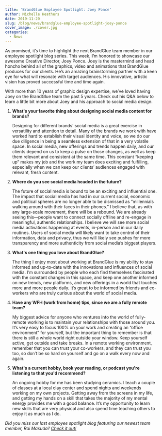 ```yaml
---
title: 'BrandGlue Employee Spotlight: Joey Ponce'
author: Michelle Heathers
date: 2019-11-20
slug: /blog/news/brandglue-employee-spotlight-joey-ponce
cover_image: ./cover.jpg
categories:
  - News
---
```


As promised, it’s time to highlight the next BrandGlue team member in our employee spotlight blog series. This week, I’m honored to showcase our awesome Creative Director, Joey Ponce. Joey is the mastermind and head honcho behind all of the graphics, video and animations that BrandGlue produces for our clients. He’s an amazing brainstorming partner with a keen eye for what will resonate with target audiences. His innovative, artistic vision has proved successful time and time again.

With more than 10 years of graphic design expertise, we’ve loved having Joey on the BrandGlue team the past 5 years. Check out his Q&A below to learn a little bit more about Joey and his approach to social media design.

1. **What's your favorite thing about designing social media content for brands?**

   Designing for different brands’ social media is a great exercise in versatility and attention to detail. Many of the brands we work with have worked hard to establish their visual identity and voice, so we do our due diligence in being a seamless extension of that in a very volatile space. In social media, new offerings and trends happen daily, and our clients depend on us to keep a pulse on those changes, as well as keep them relevant and consistent at the same time. This constant “keeping up” makes my job and the work my team does exciting and fulfilling, especially when we can keep our clients’ audiences engaged with relevant, fresh content.

2. **Where do you see social media headed in the future?**

   The future of social media is bound to be an exciting and influential one. The impact that social media has had in our current social, economic and political spheres are no longer able to be dismissed as “millennials walking around with their faces in their phones.” I believe that, as with any large-scale movement, there will be a rebound. We are already seeing this—people want to connect socially offline and re-engage in meaningful, authentic relationships. I believe we will see more social media activations happening at events, in-person and in our daily routines. Users of social media will likely want to take control of their information, data and privacy, thus we will likely see pushes for more transparency and more authenticity from social media’s biggest players.

3. **What's one thing you love about BrandGlue?**

   The thing I enjoy most about working at BrandGlue is my ability to stay informed and up-to-date with the innovations and influences of social media. I’m surrounded by people who each find themselves fascinated with the constant changes in this space, and keep one another informed on new trends, new platforms, and new offerings in a world that touches more and more people daily. It’s great to be informed by friends and co-workers who are truly curious about the world of social media.

4. **Have any WFH (work from home) tips, since we are a fully remote team?**

   My biggest advice for anyone who ventures into the world of fully-remote working is to maintain your relationships with those around you. It’s very easy to focus 100% on your work and creating an “office environment” for yourself, but the important thing to remember is that there is still a whole world right outside your window. Keep yourself active, get outside and take breaks. In a remote working environment, remember that you can trust your co-workers, and they can trust you too, so don’t be so hard on yourself and go on a walk every now and again.

5. **What's a current hobby, book your reading, or podcast you're listening to that you'd recommend?**

   An ongoing hobby for me has been studying ceramics. I teach a couple of classes at a local clay center and spend nights and weekends working on my own projects. Getting away from the screens in my life, and getting my hands on a skill that takes the majority of my mental energy provides me with a good balance. It’s my opportunity to learn new skills that are very physical and also spend time teaching others to enjoy it as much as I do.

_Did you miss our last employee spotlight blog featuring our newest team member, Rai Masuda? [Check it out!](/blog/news/brandglue-employee-spotlight-rai-masuda)_
